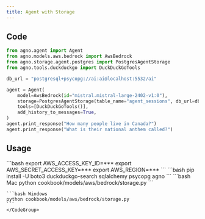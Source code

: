 ```yaml
---
title: Agent with Storage
---
```


## Code

```python cookbook/models/aws/bedrock/storage.py
from agno.agent import Agent
from agno.models.aws.bedrock import AwsBedrock
from agno.storage.agent.postgres import PostgresAgentStorage
from agno.tools.duckduckgo import DuckDuckGoTools

db_url = "postgresql+psycopg://ai:ai@localhost:5532/ai"

agent = Agent(
    model=AwsBedrock(id="mistral.mistral-large-2402-v1:0"),
    storage=PostgresAgentStorage(table_name="agent_sessions", db_url=db_url),
    tools=[DuckDuckGoTools()],
    add_history_to_messages=True,
)
agent.print_response("How many people live in Canada?")
agent.print_response("What is their national anthem called?")
```

## Usage

<Steps>
  <Snippet file="create-venv-step.mdx" />

  <Step title="Set your AWS Credentials">
    ```bash
    export AWS_ACCESS_KEY_ID=***
    export AWS_SECRET_ACCESS_KEY=***
    export AWS_REGION=***
    ```
  </Step>

  <Step title="Install libraries">
    ```bash
    pip install -U boto3 duckduckgo-search sqlalchemy psycopg agno
    ```
  </Step>

  <Step title="Run Agent">
    <CodeGroup>
    ```bash Mac
    python cookbook/models/aws/bedrock/storage.py
    ```

    ```bash Windows
    python cookbook/models/aws/bedrock/storage.py
    ```
    </CodeGroup>
  </Step>
</Steps>